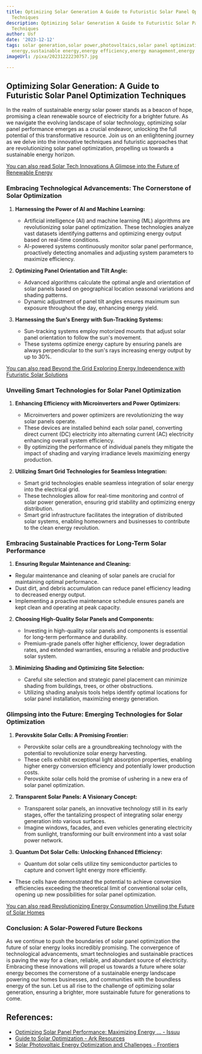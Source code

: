 ```yaml
---
title: Optimizing Solar Generation A Guide to Futuristic Solar Panel Optimization
  Techniques
description: Optimizing Solar Generation A Guide to Futuristic Solar Panel Optimization
  Techniques
author: Usf
date: '2023-12-12'
tags: solar generation,solar power,photovoltaics,solar panel optimization,renewable
  energy,sustainable energy,energy efficiency,energy management,energy conservation
imageUrl: /pixa/20231222230757.jpg

---
```

## Optimizing Solar Generation: A Guide to Futuristic Solar Panel Optimization Techniques

In the realm of sustainable energy solar power stands as a beacon of hope, promising a  clean renewable  source of electricity for a brighter future. As we navigate the evolving landscape of solar technology, optimizing  solar panel performance emerges  as a crucial endeavor,  unlocking  the full potential of this transformative resource. Join us on an enlightening journey as  we delve into the innovative techniques and futuristic approaches that  are revolutionizing solar panel optimization, propelling us towards a sustainable energy  horizon.

[You can also read Solar Tech  Innovations A Glimpse into the Future of Renewable Energy](Solar%20Tech%20Innovations%20A%20Glimpse%20into%20the%20Future%20of%20Renewable%20Energy)


### Embracing Technological Advancements: The Cornerstone of Solar Optimization

1. **Harnessing the  Power of AI and  Machine Learning:**
   - Artificial  intelligence (AI) and machine learning (ML) algorithms are revolutionizing solar panel optimization. These technologies analyze vast  datasets identifying patterns and optimizing energy output based on  real-time  conditions.
   - AI-powered  systems continuously monitor solar  panel performance, proactively detecting  anomalies and adjusting system parameters to maximize  efficiency.

2. **Optimizing Panel Orientation and  Tilt Angle:**
   - Advanced algorithms calculate the optimal angle and orientation of solar  panels based  on geographical location seasonal  variations and shading  patterns.
    - Dynamic adjustment of panel tilt angles ensures maximum sun exposure throughout the day, enhancing  energy yield.

3. **Harnessing the Sun's Energy with Sun-Tracking Systems:**
    - Sun-tracking systems  employ motorized mounts that adjust solar panel orientation to follow the  sun's movement.
   - These systems optimize energy capture by ensuring panels  are always perpendicular to the  sun's  rays increasing energy output by up to 30%.

[You can  also read Beyond the Grid Exploring  Energy Independence with Futuristic Solar Solutions](Beyond%20the%20Grid%20Exploring%20Energy%20Independence%20with%20Futuristic%20Solar%20Solutions)


### Unveiling Smart Technologies for Solar Panel  Optimization

1. **Enhancing Efficiency with Microinverters and  Power Optimizers:**
   - Microinverters and power optimizers are revolutionizing the way solar panels operate.
   - These devices are installed behind each solar panel, converting direct  current (DC) electricity  into alternating current (AC) electricity enhancing overall system efficiency.
   - By optimizing the performance of individual  panels they mitigate  the impact of shading  and varying irradiance levels maximizing energy production.

2. **Utilizing Smart  Grid Technologies for Seamless Integration:**
   -  Smart grid technologies enable seamless integration of solar energy into the electrical grid.
   - These  technologies allow for real-time monitoring  and control of solar power generation, ensuring grid stability and optimizing  energy distribution.
   - Smart grid infrastructure facilitates the integration of distributed solar systems, enabling homeowners and businesses to contribute to the clean energy revolution.

###  Embracing Sustainable  Practices for Long-Term Solar Performance

1.  **Ensuring Regular Maintenance and Cleaning:**
   - Regular maintenance and cleaning of solar panels are crucial for maintaining optimal  performance.
   - Dust dirt, and debris accumulation can reduce panel efficiency leading to decreased  energy  output.
   - Implementing a proactive maintenance schedule ensures panels are kept clean and operating at peak capacity.

2. **Choosing High-Quality Solar  Panels and Components:**
   - Investing in high-quality solar panels and components is essential for long-term performance  and durability.
   - Premium-grade panels offer higher efficiency, lower degradation rates, and extended warranties, ensuring a  reliable and productive solar system.

3. **Minimizing Shading  and Optimizing Site Selection:**
   - Careful site selection and strategic panel placement  can minimize shading from buildings, trees, or other obstructions.
   - Utilizing  shading analysis tools helps identify optimal locations for solar panel installation, maximizing energy  generation.

### Glimpsing into the  Future:  Emerging Technologies for Solar Optimization

1. **Perovskite Solar Cells: A Promising Frontier:**
   - Perovskite solar cells are a groundbreaking technology with the potential  to revolutionize solar energy  harvesting.
   - These cells exhibit exceptional light absorption properties, enabling higher energy conversion efficiency and potentially lower production costs.
    -  Perovskite solar cells  hold the  promise of ushering in a new  era of solar panel optimization.

2. **Transparent Solar Panels: A Visionary Concept:**
   - Transparent solar panels,  an innovative technology still in its early stages, offer the tantalizing prospect of integrating solar energy generation  into various surfaces.
    - Imagine windows, facades, and even vehicles generating electricity from sunlight, transforming our built environment into a vast solar power network.

3.  **Quantum Dot Solar Cells: Unlocking Enhanced Efficiency:**
     - Quantum dot solar  cells utilize  tiny semiconductor particles to capture and convert light energy more  efficiently.
   - These cells have demonstrated the potential to achieve conversion efficiencies exceeding the theoretical limit of conventional solar  cells, opening up new possibilities for solar panel optimization.

[You can also read Revolutionizing Energy Consumption Unveiling the Future of Solar Homes](Revolutionizing%20Energy%20Consumption%20Unveiling%20the%20Future%20of%20Solar%20Homes)


### Conclusion: A Solar-Powered Future Beckons

As we continue to push the boundaries of solar panel optimization the future of solar energy looks incredibly promising. The  convergence of  technological advancements, smart technologies and sustainable practices is paving the way for a clean, reliable, and abundant source of  electricity. Embracing these innovations will propel us towards a future where solar energy becomes the cornerstone  of a sustainable energy landscape powering  our  homes businesses, and communities with  the boundless energy of the sun. Let us all rise to the challenge of optimizing solar generation, ensuring  a brighter, more sustainable future for generations to come.

## References:
- [Optimizing Solar Panel Performance: Maximizing Energy ... - Issuu](https://issuu.com/matthew689/docs/optimizing_solar_panel_performance_maximizing_ener)
- [Guide to Solar Optimization - Ark Resources](https://arkresources.com.au/guide-to-solar-optimization/)
- [Solar Photovoltaic Energy Optimization and Challenges - Frontiers](https://www.frontiersin.org/articles/10.3389/fenrg.2022.879985)
